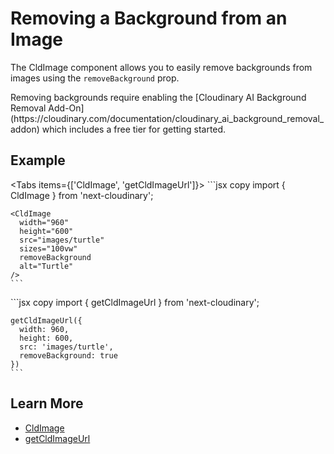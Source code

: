 


<Head>
  <title>Background Removal - Next Cloudinary</title>
  <meta name="og:title" content="Removing a Background from an Image - Next Cloudinary" />
  <meta name="og:url" content={`https://next.cloudinary.dev/guides/background-removal`} />
</Head>

<OgImage
  title="Background Removal"
  twitterTitle="Removing a Background from an Image"
/>

# Removing a Background from an Image

The CldImage component allows you to easily remove backgrounds from images using the `removeBackground` prop.

<Callout emoji={false}>
  Removing backgrounds require enabling the [Cloudinary AI Background Removal Add-On](https://cloudinary.com/documentation/cloudinary_ai_background_removal_addon) which includes a free tier for getting started.
</Callout>

## Example

<div style={{ maxWidth: 500, margin: '0 auto' }}>
  <CldImage
    width="960"
    height="600"
    src={`${process.env.IMAGES_DIRECTORY}/turtle`}
    sizes="100vw"
    removeBackground
    alt="Turtle"
  />
</div>

<Tabs items={['CldImage', 'getCldImageUrl']}>
  <Tab>
    ```jsx copy
    import { CldImage } from 'next-cloudinary';

    <CldImage
      width="960"
      height="600"
      src="images/turtle"
      sizes="100vw"
      removeBackground
      alt="Turtle"
    />
    ```
  </Tab>
  <Tab>
    ```jsx copy
    import { getCldImageUrl } from 'next-cloudinary';

    getCldImageUrl({
      width: 960,
      height: 600,
      src: 'images/turtle',
      removeBackground: true
    })
    ```
  </Tab>
</Tabs>

## Learn More
* [CldImage](/cldimage/basic-usage)
* [getCldImageUrl](/getcldimageurl/basic-usage)
